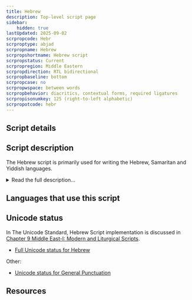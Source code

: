 ```yaml
---
title: Hebrew
description: Top-level script page
sidebar:
    hidden: true
lastUpdated: 2025-09-02
scrpropcode: Hebr
scrproptype: abjad
scrpropname: Hebrew
scrpropshortname: Hebrew script
scrpropstatus: Current
scrpropregion: Middle Eastern
scrpropdirection: RTL bidirectional
scrpropbaseline: bottom
scrpropcase: no
scrpropwspace: between words
scrpropbehavior: diacritics, contextual forms, required ligatures
scrpropisonumkey: 125 (right-to-left alphabetic)
scrpropotcode: hebr
---
```



## Script details

<ScriptDetails />

## Script description

The Hebrew script is primarily used for writing the Hebrew, Samaritan and Yiddish languages.

<details>
<summary>Read the full description...</summary>It is also used for writing some varieties of Arabic spoken in North Africa, Iraq and Yemen; the languages of the Jewish communities in Italy and Corfu, Morocco (Berber), Spain and the Caucasus mountains; and the modern Jewish Aramaic languages. Prior to 500 BC the Hebrew language was written in the Paleo-Hebrew script, which was abandoned after the Jewish exile in the 5th century BC in favour of the Aramaic script, from which the current Hebrew script descended. It is commonly called the Hebrew alphabet, after its first two letters _aleph_ and _bet_, although it is actually an abjad.

Hebrew is a unicameral script; there is only one case. It is written from right to left. The script contains twenty-two consonant letters, five of which take a variant form when used at the end of a word. Vowels are normally omitted when writing the Hebrew language, but four of the consonant letters א _aleph_, ה _he_, ו _waw_ and י _yod_ can be used for representing a number of (normally long) vowels when it is necessary to disambiguate between similar words. Until the 9th century, these letters, called _mater lectionis_ were the only means for representing vowels; later a system of diacritics, called _niqqud_ was introduced with the potential for fully representing long and short vowels in every word. Niqqud is rarely used outside of children's books, poetry, and books for teaching the Hebrew language. When writing the Yiddish language, vowels are fully expressed by means of a system derived but different from Hebrew vocalic representation (see Yiddish Orthography).

A number of cantillation marks are used in the scriptural scrolls (_Tanakh_) to indicate the rhythm and stress pattern for chanting the text aloud.

One ligature is commonly used in writing the Hebrew language, _alef lamed_ ﭏ. Four additional ligatures are used for writing Yiddish. The _tetragrammaton_ is also considered by many to be a ligature. It represents one of a number of sacred words which are not permitted to be written, so are represented by means of another symbol or set of symbols. The tetragarammaton does not refer to one specific symbol, but to any of a number of symbols representing the Hebrew word for God, composed of the letters J H W and H. Some Hebrew scribes use a ligature in place of any combination of these four letters, even when they appear within a different, secular word.

Punctuation in the Hebrew script is much the same as in the Latin script, with the exception of a script-specific hyphen _maqaf_, colon _sof pasuq_, forward/vertical slash _paseq_, abbreviation mark _geresh_, and a mark _gershayim_ to indicate that a word is an acronym.

Hebrew writing for the most part uses Latin numbers, although a system used to be in much more common use which assigned a numerical value of units, tens, or hundreds to each letter in the script inventory; the letters could then be added together to create any number. In modern texts this system is only used for the Hebrew calendar and other special cases.

There are four main styles of writing the Hebrew language. _Ashuri_ is a widely-used block style. A particular form of Ashuri, called _STA"M_ (an acronym for the Hebrew words for which this style is used), is used for sacred texts such as the Torah. _Rashi_ is a typeface commonly used for commentaries on sacred texts. A 'cursive' style is used in handwriting. This is characterized by rounded letter shapes; unlike other cursive scripts the letters are generally unconnected.
</details>

## Languages that use this script

<WsList script='Hebr' wsMax='5' />

## Unicode status

In The Unicode Standard, Hebrew Script implementation is discussed in [Chapter 9 Middle East-I: Modern and Liturgical Scripts](http://www.unicode.org/versions/latest/ch09.pdf).

- [Full Unicode status for Hebrew](/scrlang/unicode/hebr-unicode.md)

Other:

- [Unicode status for General Punctuation](/scrlang/unicode/x-gen-punct-unicode.md)


## Resources

<ScriptResources detailSummary='seemore' />

